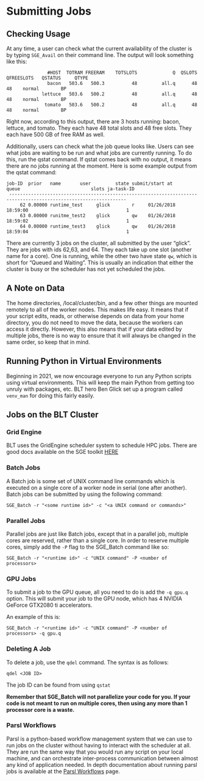 # Submitting Jobs

## Checking Usage

At any time, a user can check what the current availability of the cluster is by typing ```SGE_Avail``` on their command line. The output will look something like this:

```
               #HOST  TOTRAM FREERAM    TOTSLOTS             Q  QSLOTS  QFREESLOTS   QSTATUS     QTYPE
               bacon   503.6   500.3          48         all.q      48          48    normal        BP
             lettuce   503.6   500.2          48         all.q      48          48    normal        BP
              tomato   503.6   500.2          48         all.q      48          48    normal        BP

```


Right now, according to this output, there are 3 hosts running: bacon, lettuce, and tomato. They each have 48 total slots and 48 free slots. They each have 500 GB of free RAM as well.

Additionally, users can check what the job queue looks like. Users can see what jobs are waiting to be run and what jobs are currently running. To do this, run the qstat command. If qstat comes back with no output, it means there are no jobs running at the moment. Here is some example output from the qstat command:

```
job-ID  prior   name       user         state submit/start at     queue                          slots ja-task-ID 
 -----------------------------------------------------------------------------------------------------------------
     62 0.00000 runtime_test     glick        r     01/26/2018 18:59:00                                    1        
     63 0.00000 runitme_test2    glick        qw    01/26/2018 18:59:02                                    1        
     64 0.00000 runtime_test3    glick        qw    01/26/2018 18:59:04                                    1    
```
There are currently 3 jobs on the cluster, all submitted by the user "glick". They are jobs with ids 62,63, and 64. They each take up one slot (another name for a core). One is running, while the other two have state ```qw```, which is short for "Queued and Waiting". This is usually an indication that either the cluster is busy or the scheduler has not yet scheduled the jobs.

## A Note on Data

The home directories, /local/cluster/bin, and a few other things are mounted remotely to all of the worker nodes. This makes life easy. It means that if your script edits, reads, or otherwise depends on data from your home directory, you do not need to move the data, because the workers can access it directly. However, this also means that if your data edited by multiple jobs, there is no way to ensure that it will always be changed in the same order, so keep that in mind.


## Running Python in Virtual Environments

Beginning in 2021, we now encourage everyone to run any Python scripts using virtual environments. This will keep the main Python from getting too unruly with packages, etc. BLT hero Ben Glick set up a program called `venv_man` for doing this fairly easily. 

## Jobs on the BLT Cluster

### Grid Engine

BLT uses the GridEngine scheduler system to schedule HPC jobs. There are good docs available on the SGE toolkit [HERE](https://arc.liv.ac.uk/SGE/)

### Batch Jobs

A Batch job is some set of UNIX command line commands which is executed on a single core of a worker node in serial (one after another). Batch jobs can be submitted by using the following command:

```
SGE_Batch -r "<some runtime id>" -c "<a UNIX command or commands>"
```

### Parallel Jobs

Parallel jobs are just like Batch jobs, except that in a parallel job, multiple cores are reserved, rather than a single core. In order to reserve multiple cores, simply add the ```-P``` flag to the SGE_Batch command like so:

```
SGE_Batch -r "<runtime id>" -c "UNIX command" -P <number of processors>
```

### GPU Jobs

To submit a job to the GPU queue, all you need to do is add the `-q gpu.q` option. This will submit your job to the GPU node, which has 4 NVIDIA GeForce GTX2080 ti accelerators.

An example of this is:

```
SGE_Batch -r "<runtime id>" -c "UNIX command" -P <number of processors> -q gpu.q
```

### Deleting A Job

To delete a job, use the `qdel` command. The syntax is as follows:
```
qdel <JOB ID>
```
The job ID can be found from using `qstat`

**Remember that SGE_Batch will not parallelize your code for you. If your code is not meant to run on multiple cores, then using any more than 1 processor core is a waste.**

### Parsl Workflows

Parsl is a python-based workflow management system that we can use to run jobs on the cluster without having to interact with the scheduler at all. They are run the same way that you would run any script on your local machine, and can orchestrate inter-process communication between almost any kind of application needed. In depth documentation about running parsl jobs is available at the [Parsl Workflows](link) page.
